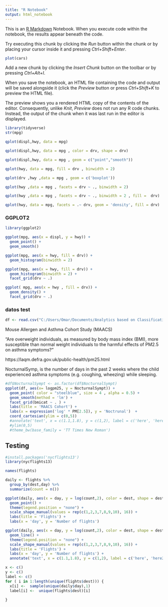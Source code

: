 ```yaml
---
title: "R Notebook"
output: html_notebook
---
```


This is an [R Markdown](http://rmarkdown.rstudio.com) Notebook. When you execute code within the notebook, the results appear beneath the code. 

Try executing this chunk by clicking the *Run* button within the chunk or by placing your cursor inside it and pressing *Ctrl+Shift+Enter*. 

```r
plot(cars)
```



Add a new chunk by clicking the *Insert Chunk* button on the toolbar or by pressing *Ctrl+Alt+I*.

When you save the notebook, an HTML file containing the code and output will be saved alongside it (click the *Preview* button or press *Ctrl+Shift+K* to preview the HTML file).

The preview shows you a rendered HTML copy of the contents of the editor. Consequently, unlike *Knit*, *Preview* does not run any R code chunks. Instead, the output of the chunk when it was last run in the editor is displayed.
```r
library(tidyverse)
str(mpg)
```

```r
qplot(displ,hwy, data = mpg)
```

```r
qplot(displ,hwy, data = mpg , color = drv, shape = drv)
```

```r
qplot(displ,hwy, data = mpg , geom = c("point","smooth"))
```

```r
qplot(hwy, data = mpg, fill = drv , binwidth = 2)
```


```r
qplot(drv ,hwy ,data = mpg , geom = c('boxplot'))
```

```r
qplot(hwy ,data = mpg , facets = drv ~ ., binwidth = 2)
```

```r
qplot(hwy ,data = mpg , facets = drv ~ ., binwidth = 2 , fill =  drv)
```

```r
qplot(hwy, data = mpg, facets = .~ drv, geom = 'density', fill = drv)
``` 

### GGPLOT2

```r
library(ggplot2)
```

```r
ggplot(mpg, aes(x = displ, y = hwy)) + 
  geom_point() + 
  geom_smooth()
```

```r
ggplot(mpg, aes(x = hwy, fill = drv)) + 
  geom_histogram(binwidth = 2)
```

```r
ggplot(mpg, aes(x = hwy, fill = drv)) + 
  geom_histogram(binwidth = 2) + 
  facet_grid(drv ~ .)
```

```r

ggplot( mpg, aes(x = hwy , fill = drv)) + 
  geom_density() + 
  facet_grid(drv ~ .)
```

### datos test 

```r
df <- read.csv("C:/Users/Omar/Documents/Analytics based on Classification and Regression Trees/bmi_pm25_no2_sim.csv")
```


Mouse Allergen and Asthma Cohort Study (MAACS)

“Are overweight individuals, as measured by body mass index (BMI), more susceptible than normal weight individuals to the harmful effects of PM2.5 on asthma symptoms?”

https://laqm.defra.gov.uk/public-health/pm25.html

NocturnalSymp, is the number of days in the past 2 weeks where the child experienced asthma symptoms (e.g. coughing, wheezing) while sleeping.

```r
#df$NocturnalSympt <- as.factor(df$NocturnalSympt)
ggplot(df, aes(x= logpm25, y = NocturnalSympt)) + 
  geom_point( color = "steelblue", size = 4 , alpha = 0.5) + 
  geom_smooth(method = 'lm') + 
  facet_grid(bmicat ~ . ) + 
  labs(title = 'MAACS Cohort') + 
  labs(x = expression('log' * PM[2.5]), y = 'Noctrunal')  + 
  coord_cartesian(ylim = c(0,5)) 
  #annotate('text', x = c(1.1,1.8), y = c(1,2), label = c('here', 'here2') , color = c('red', 'blue') )
  #ylim(0,5)
  #theme_bw(base_family = 'TT Times New Roman')
```
## Testing 

```r
#install.packages('nycflights13')
library(nycflights13)
```

```r
names(flights)
```

```r
daily <- flights %>%
  group_by(dest,day) %>%
  summarize(count = n())
```

```r
ggplot(daily, aes(x = day, y = log(count,2), color = dest, shape = dest)) + 
  geom_point() +
  theme(legend.position = "none") + 
  scale_shape_manual(values = rep(c(1,2,3,7,8,9,10), 16)) +
  labs(title = 'Flights') + 
  labs(x = 'day', y = 'Number of flights')
```

```r
ggplot(daily, aes(x = day, y = log(count,2), color = dest, shape = dest)) + 
  geom_line() +
  theme(legend.position = "none") + 
  scale_shape_manual(values = rep(c(1,2,3,7,8,9,10), 16)) +
  labs(title = 'Flights') + 
  labs(x = 'day', y = 'Number of flights') + 
  annotate('text', x = c(1.1,1.8), y = c(1,2), label = c('here', 'here2') , color = c('red', 'blue'))
```

```r
x <- c()
y <- c()
label <- c()
for ( i in 1:length(unique(flights$dest))) {
  x[i] <-  sample(unique(daily$day),1)
  label[i] <-  unique(flights$dest)[i]
  
}

```

